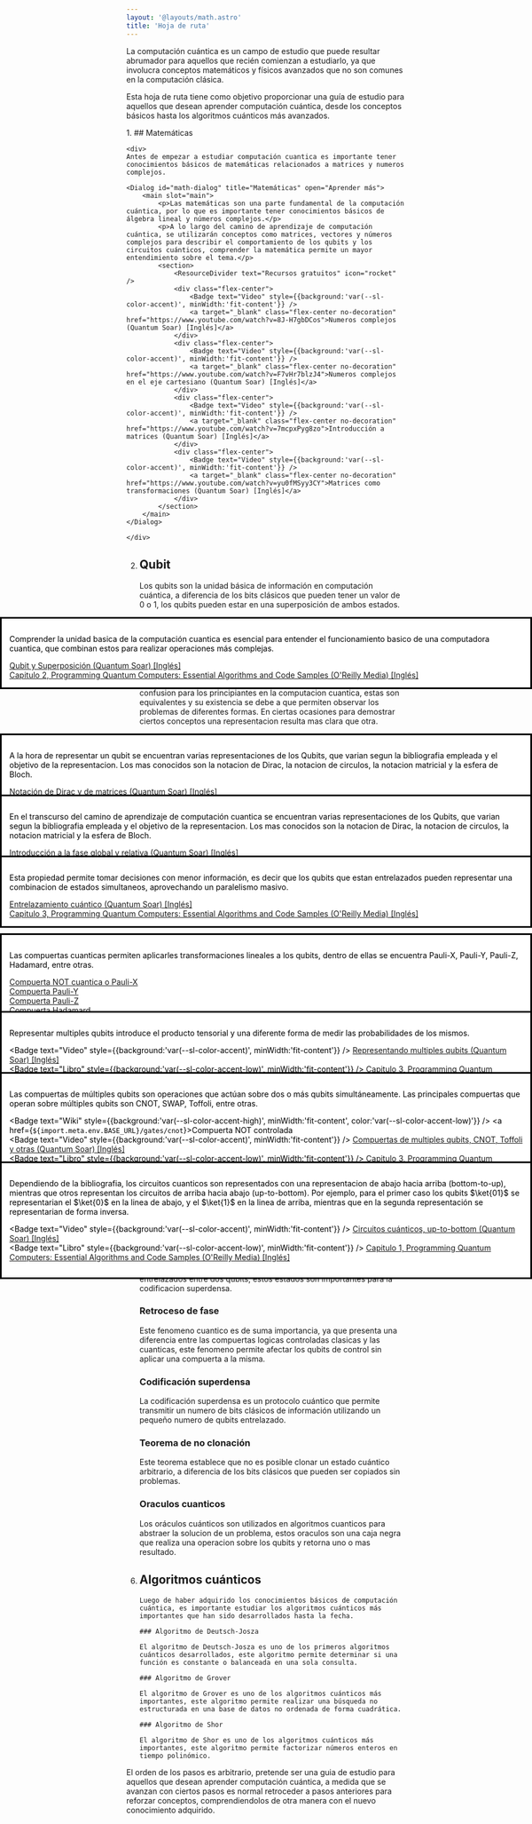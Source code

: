 ```yaml
---
layout: '@layouts/math.astro'
title: 'Hoja de ruta'
---
```



<style>
  {`
    .flex-center{
        display:flex;
        justify-content:start;
        align-items:center;
        gap: 0.5rem;
    }
    .no-decoration{
        text-decoration:none;
    }
    `}
</style>

La computación cuántica es un campo de estudio que puede resultar abrumador
para aquellos que recién comienzan a estudiarlo, ya que involucra conceptos
matemáticos y físicos avanzados que no son comunes en la computación clásica.

Esta hoja de ruta tiene como objetivo proporcionar una guía de estudio para
aquellos que desean aprender computación cuántica, desde los conceptos básicos
hasta los algoritmos cuánticos más avanzados.

<Steps>
1.  ## Matemáticas

    <div>
    Antes de empezar a estudiar computación cuantica es importante tener conocimientos básicos de matemáticas relacionados a matrices y numeros complejos.

    <Dialog id="math-dialog" title="Matemáticas" open="Aprender más">
        <main slot="main">
            <p>Las matemáticas son una parte fundamental de la computación cuántica, por lo que es importante tener conocimientos básicos de álgebra lineal y números complejos.</p>
            <p>A lo largo del camino de aprendizaje de computación cuántica, se utilizarán conceptos como matrices, vectores y números complejos para describir el comportamiento de los qubits y los circuitos cuánticos, comprender la matemática permite un mayor entendimiento sobre el tema.</p>
            <section>
                <ResourceDivider text="Recursos gratuitos" icon="rocket" />
                <div class="flex-center">
                    <Badge text="Video" style={{background:'var(--sl-color-accent)', minWidth:'fit-content'}} />
                    <a target="_blank" class="flex-center no-decoration" href="https://www.youtube.com/watch?v=8J-H7gbDCos">Numeros complejos (Quantum Soar) [Inglés]</a>
                </div>
                <div class="flex-center">
                    <Badge text="Video" style={{background:'var(--sl-color-accent)', minWidth:'fit-content'}} />
                    <a target="_blank" class="flex-center no-decoration" href="https://www.youtube.com/watch?v=F7vHr7blzJ4">Numeros complejos en el eje cartesiano (Quantum Soar) [Inglés]</a>
                </div>
                <div class="flex-center">
                    <Badge text="Video" style={{background:'var(--sl-color-accent)', minWidth:'fit-content'}} />
                    <a target="_blank" class="flex-center no-decoration" href="https://www.youtube.com/watch?v=7mcpxPyg8zo">Introducción a matrices (Quantum Soar) [Inglés]</a>
                </div>
                <div class="flex-center">
                    <Badge text="Video" style={{background:'var(--sl-color-accent)', minWidth:'fit-content'}} />
                    <a target="_blank" class="flex-center no-decoration" href="https://www.youtube.com/watch?v=yu0fMSyy3CY">Matrices como transformaciones (Quantum Soar) [Inglés]</a>
                </div>
            </section>
        </main>
    </Dialog>

    </div>

2.  ## Qubit

    Los qubits son la unidad básica de información en computación cuántica, a diferencia de los bits clásicos que pueden tener un valor de 0 o 1, los qubits pueden estar en una superposición de ambos estados.

    <Dialog id='qubit-dialog' title='Qubit' open='Aprender más'>
      <main slot='main'>
        <p>
          Comprender la unidad basica de la computación cuantica es esencial
          para entender el funcionamiento basico de una computadora cuantica,
          que combinan estos para realizar operaciones más complejas.
        </p>
        <section>
          <ResourceDivider text='Recursos gratuitos' icon='rocket' />
          <div class='flex-center'>
            <Badge
              text='Video'
              style={{
                background: 'var(--sl-color-accent)',
                minWidth: 'fit-content',
              }}
            />
            <a
              target='_blank'
              class='flex-center no-decoration'
              href='https://www.youtube.com/watch?v=urNWf4Ezisc'
            >
              Qubit y Superposición (Quantum Soar) [Inglés]
            </a>
          </div>
        </section>
        <section>
          <ResourceDivider text='Recursos pagos' icon='open-book' />
          <div class='flex-center'>
            <Badge
              text='Libro'
              style={{
                background: 'var(--sl-color-accent-low)',
                minWidth: 'fit-content',
              }}
            />
            <a
              target='_blank'
              class='flex-center no-decoration'
              href='https://isbnsearch.org/isbn/9781492039686'
            >
              Capitulo 2, Programming Quantum Computers: Essential Algorithms
              and Code Samples (O'Reilly Media) [Inglés]
            </a>
          </div>
        </section>
      </main>
    </Dialog>

    ### Representaciones

    Dentro de las representaciones de los qubits se encuentran la esfera de Bloch, la notación de Dirac (bra-ket), la notación de circulos, la notación de matrices, entre otras.

    La gran variedad de representaciones tiene una gran desventaja, la confusion para los principiantes en la computacion cuantica, estas son equivalentes y su existencia se debe a que permiten observar los problemas de diferentes formas. En ciertas ocasiones para demostrar ciertos conceptos una representacion resulta mas clara que otra.

    <Dialog id="represetanciones-dialog" title="Representaciones de Qubits" open="Aprender más">
    <main slot="main">
        <p>A la hora de representar un qubit se encuentran varias representaciones de los Qubits, que varian segun la bibliografia empleada y el objetivo de la representacion. Los mas conocidos son la notacion de Dirac, la notacion de circulos, la notacion matricial y la esfera de Bloch.</p>
        <section>
            <ResourceDivider text="Recursos gratuitos" icon="rocket" />
            <div class="flex-center">
                <Badge text="Video" style={{background:'var(--sl-color-accent)', minWidth:'fit-content'}} />
                <a target="_blank" class="flex-center no-decoration" href="https://www.youtube.com/watch?v=RyPQL8lccx4">Notación de Dirac y de matrices (Quantum Soar) [Inglés]</a>
            </div>
            <div class="flex-center">
                <Badge text="Video" style={{background:'var(--sl-color-accent)', minWidth:'fit-content'}} />
                <a target="_blank" class="flex-center no-decoration" href="https://www.youtube.com/watch?v=4EGY4ajn1Iw">La esfera de Bloch (Quantum Soar) [Inglés]</a>
            </div>
        </section>
        <section>
            <ResourceDivider text="Recursos pagos" icon="open-book"/>
            <div class="flex-center">
                <Badge text="Libro" style={{background:'var(--sl-color-accent-low)', minWidth:'fit-content'}} />
                <a target="_blank" class="flex-center no-decoration" href="https://isbnsearch.org/isbn/9781492039686">Introducción a la notación de Circulos. Capitulo 2, Programming Quantum Computers: Essential Algorithms and Code Samples (O'Reilly Media) [Inglés]</a>
            </div>
        </section>
    </main>

    </Dialog>

    ### Fase relativa y global

    Esta propiedad de los qubits es una de las mas importantes del dominio, la fase relativa es la diferencia de fase entre dos estados cuanticos, la fase global es la fase que se aplica a ambos estados cuanticos.

    <Dialog id="phase-dialog" title="Fase relativa y global" open="Aprender más">
    <main slot="main">
        <p>En el transcurso del camino de aprendizaje de computación cuantica se encuentran varias representaciones de los Qubits, que varian segun la bibliografia empleada y el objetivo de la representacion. Los mas conocidos son la notacion de Dirac, la notacion de circulos, la notacion matricial y la esfera de Bloch.</p>
        <section>
            <ResourceDivider text="Recursos gratuitos" icon="rocket" />
            <div class="flex-center">
                <Badge text="Video" style={{background:'var(--sl-color-accent)', minWidth:'fit-content'}} />
                <a target="_blank" class="flex-center no-decoration" href="https://www.youtube.com/watch?v=uZD8BkMOSsM">Introducción a la fase global y relativa (Quantum Soar) [Inglés]</a>
            </div>
        </section>
        <section>
            <ResourceDivider text="Recursos pagos" icon="open-book"/>
            <div class="flex-center">
                <Badge text="Libro" style={{background:'var(--sl-color-accent-low)', minWidth:'fit-content'}} />
                <a target="_blank" class="flex-center no-decoration" href="https://isbnsearch.org/isbn/9781492039686">Rotación del círculo. Capitulo 2, Programming Quantum Computers: Essential Algorithms and Code Samples (O'Reilly Media) [Inglés]</a>
            </div>
        </section>
    </main>

    </Dialog>

    ### Entrelazamiento

    El entrelazamiento cuántico es una propiedad de los sistemas cuánticos que permite que dos o más qubits estén correlacionados de tal manera que el estado de uno de ellos dependa del estado de los otros.

    <div>
    <Dialog id="entanglement-dialog" title="Entrelazamiento de Qubits" open="Aprender más">
    <main slot="main">
        <p>Esta propiedad permite tomar decisiones con menor información, es decir que los qubits que estan entrelazados pueden representar una combinacion de estados simultaneos, aprovechando un paralelismo masivo.</p>
        <section>
            <ResourceDivider text="Recursos gratuitos" icon="rocket" />
            <div class="flex-center">
                <Badge text="Video" style={{background:'var(--sl-color-accent)', minWidth:'fit-content'}} />
                <a target="_blank" class="flex-center no-decoration" href="https://www.youtube.com/watch?v=H3DC-hBuCSQ">Entrelazamiento cuántico (Quantum Soar) [Inglés]</a>
            </div>
        </section>
        <section>
            <ResourceDivider text="Recursos pagos" icon="open-book"/>
            <div class="flex-center">
                <Badge text="Libro" style={{background:'var(--sl-color-accent-low)', minWidth:'fit-content'}} />
                <a target="_blank" class="flex-center no-decoration" href="https://isbnsearch.org/isbn/9781492039686">Capitulo 3, Programming Quantum Computers: Essential Algorithms and Code Samples (O'Reilly Media) [Inglés]</a>
            </div>
        </section>
    </main>

    </Dialog>
    </div>

3.  ## Compuertas cuánticas

    Las compuertas cuánticas son las operaciones que se realizan sobre los qubits, estas compuertas son las encargadas de realizar las operaciones necesarias para realizar los algoritmos cuanticos. Se asimilan a las compuertas logicas.

    <div>
    <Dialog id="gates-dialog" title="Compuertas cuánticas" open="Aprender más">
    <main slot="main">
        <p>Las compuertas cuanticas permiten aplicarles transformaciones lineales a los qubits, dentro de ellas se encuentra Pauli-X, Pauli-Y, Pauli-Z, Hadamard, entre otras.</p>
        <section>
            <ResourceDivider text="Recursos gratuitos" icon="rocket" />
            <div class="flex-center">
                <Badge text="Wiki" style={{background:'var(--sl-color-accent-high)', minWidth:'fit-content', color:'var(--sl-color-accent-low)'}} />
                <a href={`${import.meta.env.BASE_URL}/gates/pauli-x`}>Compuerta NOT cuantica o Pauli-X</a>
            </div>
            <div class="flex-center">
                <Badge text="Wiki" style={{background:'var(--sl-color-accent-high)', minWidth:'fit-content', color:'var(--sl-color-accent-low)'}} />
                <a href={`${import.meta.env.BASE_URL}/gates/pauli-y`}>Compuerta Pauli-Y</a>
            </div>
            <div class="flex-center">
                <Badge text="Wiki" style={{background:'var(--sl-color-accent-high)', minWidth:'fit-content', color:'var(--sl-color-accent-low)'}} />
                <a href={`${import.meta.env.BASE_URL}/gates/pauli-z`}>Compuerta Pauli-Z</a>
            </div>
            <div class="flex-center">
                <Badge text="Wiki" style={{background:'var(--sl-color-accent-high)', minWidth:'fit-content', color:'var(--sl-color-accent-low)'}} />
                <a href={`${import.meta.env.BASE_URL}/gates/hadamard`}>Compuerta Hadamard</a>
            </div>
            <div class="flex-center">
                <Badge text="Video" style={{background:'var(--sl-color-accent)', minWidth:'fit-content'}} />
                <a target="_blank" class="flex-center no-decoration" href="https://www.youtube.com/watch?v=01-3FzQwfCg">Compuertas basicas, Pauli-X, Pauli-Y, Pauli-Z (Quantum Soar) [Inglés]</a>
            </div>
            <div class="flex-center">
                <Badge text="Video" style={{background:'var(--sl-color-accent)', minWidth:'fit-content'}} />
                <a target="_blank" class="flex-center no-decoration" href="https://youtu.be/G9d0QWM82sU?si=Gq7YR5iS1lEAZrl3">Compuerta Hadamard (Quantum Soar) [Inglés]</a>
            </div>
            <div class="flex-center">
                <Badge text="Video" style={{background:'var(--sl-color-accent)', minWidth:'fit-content'}} />
                <a target="_blank" class="flex-center no-decoration" href="https://www.youtube.com/watch?v=P0IuxwZxSTk">Compuertas de fase (Quantum Soar) [Inglés]</a>
            </div>
        </section>
        <section>
            <ResourceDivider text="Recursos pagos" icon="open-book"/>
            <div class="flex-center">
                <Badge text="Libro" style={{background:'var(--sl-color-accent-low)', minWidth:'fit-content'}} />
                <a target="_blank" class="flex-center no-decoration" href="https://isbnsearch.org/isbn/9781492039686">Capitulo 1, 2 y 3, Programming Quantum Computers: Essential Algorithms and Code Samples (O'Reilly Media) [Inglés]</a>
            </div>
        </section>
    </main>

    </Dialog>
    </div>

4.  ## Multiples Qubits


    Agregar mas qubits a un sistema cuantico permite guardar mas informacion, realizar operaciones mas complejas y realizar algoritmos cuanticos. Entran en efecto las compuertas de varios qubits, las observaciones de qubits singulares y el entrelazamiento.

    <Dialog id="multiple-qubits-dialog" title="Multiples Qubits" open="Aprender más">
    <main slot="main">

    Representar multiples qubits introduce el producto tensorial y una diferente forma de medir las probabilidades de los mismos.
        <section>
            <ResourceDivider text="Recursos gratuitos" icon="rocket" />
            <div class="flex-center">
                <Badge text="Video" style={{background:'var(--sl-color-accent)', minWidth:'fit-content'}} />
                <a target="_blank" class="flex-center no-decoration" href="https://www.youtube.com/watch?v=ZJKN8h6Vk2c">Representando multiples qubits (Quantum Soar) [Inglés]</a>
            </div>
        </section>
        <section>
            <ResourceDivider text="Recursos pagos" icon="open-book"/>
            <div class="flex-center">
                <Badge text="Libro" style={{background:'var(--sl-color-accent-low)', minWidth:'fit-content'}} />
                <a target="_blank" class="flex-center no-decoration" href="https://isbnsearch.org/isbn/9781492039686">Capitulo 3, Programming Quantum Computers: Essential Algorithms and Code Samples (O'Reilly Media) [Inglés]</a>
            </div>
        </section>
    </main>

    </Dialog>

    ### Compuertas de multiples qubits

    Las compuertas cuanticas permiten aplicarles transformaciones lineales a los qubits, dentro de ellas se encuentra Pauli-X, Pauli-Y, Pauli-Z, Hadamard, entre otras.

    <Dialog id="multiple-qubits-gates-dialog" title="Compuertas cuánticas con multiples qubits" open="Aprender más">
    <main slot="main">

    Las compuertas de múltiples qubits son operaciones que actúan sobre dos o más qubits simultáneamente. Las principales compuertas que operan sobre múltiples qubits son CNOT, SWAP, Toffoli, entre otras. 
        <section>
            <ResourceDivider text="Recursos gratuitos" icon="rocket" />
            <div class="flex-center">
                <Badge text="Wiki" style={{background:'var(--sl-color-accent-high)', minWidth:'fit-content', color:'var(--sl-color-accent-low)'}} />
                <a href={`${import.meta.env.BASE_URL}/gates/cnot`}>Compuerta NOT controlada</a>
            </div>
            <div class="flex-center">
                <Badge text="Video" style={{background:'var(--sl-color-accent)', minWidth:'fit-content'}} />
                <a target="_blank" class="flex-center no-decoration" href="https://www.youtube.com/watch?v=pFdO6gS9hBk">Compuertas de multiples qubits, CNOT, Toffoli y otras (Quantum Soar) [Inglés]</a>
            </div>
        </section>
        <section>
            <ResourceDivider text="Recursos pagos" icon="open-book"/>
            <div class="flex-center">
                <Badge text="Libro" style={{background:'var(--sl-color-accent-low)', minWidth:'fit-content'}} />
                <a target="_blank" class="flex-center no-decoration" href="https://isbnsearch.org/isbn/9781492039686">Capitulo 3, Programming Quantum Computers: Essential Algorithms and Code Samples (O'Reilly Media) [Inglés]</a>
            </div>
        </section>
    </main>

    </Dialog>

    ### Circuitos cuánticos

    <div>
    <p>Es otra forma de representar los sistemas cuanticos, los circuitos cuanticos son una representacion grafica de las operaciones que se realizan sobre los qubits, estos circuitos son una forma de visualizar los algoritmos cuanticos. Estos son muy utilizados ya que, de forma similar a los circuitos logicos, permiten abstraer las soluciones a un mayor nivel.</p>

    <Dialog id="circuit-dialog" title="Circuitos cuánticos" open="Aprender más">
    <main slot="main">

    Dependiendo de la bibliografia, los circuitos cuanticos son representados con una representacion de abajo hacia arriba (bottom-to-up), mientras que otros representan los circuitos de arriba hacia abajo (up-to-bottom). Por ejemplo, para el primer caso los qubits $\ket{01}$ se representarian el $\ket{0}$ en la linea de abajo, y el $\ket{1}$ en la linea de arriba, mientras que en la segunda representación se representarian de forma inversa.
        <section>
            <ResourceDivider text="Recursos gratuitos" icon="rocket" />
            <div class="flex-center">
                <Badge text="Video" style={{background:'var(--sl-color-accent)', minWidth:'fit-content'}} />
                <a target="_blank" class="flex-center no-decoration" href="https://www.youtube.com/watch?v=ctGWeHw410s">Circuitos cuánticos, up-to-bottom (Quantum Soar) [Inglés]</a>
            </div>
        </section>
        <section>
            <ResourceDivider text="Recursos pagos" icon="open-book"/>
            <div class="flex-center">
                <Badge text="Libro" style={{background:'var(--sl-color-accent-low)', minWidth:'fit-content'}} />
                <a target="_blank" class="flex-center no-decoration" href="https://isbnsearch.org/isbn/9781492039686">Capitulo 1, Programming Quantum Computers: Essential Algorithms and Code Samples (O'Reilly Media) [Inglés]</a>
            </div>
        </section>
    </main>

    </Dialog>
    </div>

5.  ## Conceptos importantes

    Durante el transcurso del aprendizaje de computación cuántica, se encontrarán conceptos importantes que son fundamentales para comprender el funcionamiento de los algoritmos cuánticos y los sistemas cuánticos.

    ### Bell states

    Estos estados cuanticos representan los estados maximamente entrelazados entre dos qubits, estos estados son importantes para la codificacion superdensa.

    ### Retroceso de fase

    Este fenomeno cuantico es de suma importancia, ya que presenta una diferencia entre las compuertas logicas controladas clasicas y las cuanticas, este fenomeno permite afectar los qubits de control sin aplicar una compuerta a la misma.

    ### Codificación superdensa

    La codificación superdensa es un protocolo cuántico que permite transmitir un numero de bits clásicos de información utilizando un pequeño numero de qubits entrelazado.

    ### Teorema de no clonación

    Este teorema establece que no es posible clonar un estado cuántico arbitrario, a diferencia de los bits clásicos que pueden ser copiados sin problemas.

    ### Oraculos cuanticos

    Los oráculos cuánticos son utilizados en algoritmos cuanticos para abstraer la solucion de un problema, estos oraculos son una caja negra que realiza una operacion sobre los qubits y retorna uno o mas resultado.

6.  ## Algoritmos cuánticos

        Luego de haber adquirido los conocimientos básicos de computación cuántica, es importante estudiar los algoritmos cuánticos más importantes que han sido desarrollados hasta la fecha.

        ### Algoritmo de Deutsch-Josza

        El algoritmo de Deutsch-Josza es uno de los primeros algoritmos cuánticos desarrollados, este algoritmo permite determinar si una función es constante o balanceada en una sola consulta.

        ### Algoritmo de Grover

        El algoritmo de Grover es uno de los algoritmos cuánticos más importantes, este algoritmo permite realizar una búsqueda no estructurada en una base de datos no ordenada de forma cuadrática.

        ### Algoritmo de Shor

        El algoritmo de Shor es uno de los algoritmos cuánticos más importantes, este algoritmo permite factorizar números enteros en tiempo polinómico.

</Steps>

El orden de los pasos es arbitrario, pretende ser una guia de estudio para aquellos que desean aprender computación cuántica, a medida que se avanzan con ciertos pasos es normal retroceder a pasos anteriores para reforzar conceptos, comprendiendolos de otra manera con el nuevo conocimiento adquirido.
